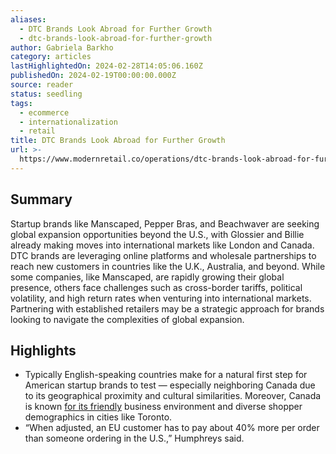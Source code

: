 ```yaml
---
aliases:
  - DTC Brands Look Abroad for Further Growth
  - dtc-brands-look-abroad-for-further-growth
author: Gabriela Barkho
category: articles
lastHighlightedOn: 2024-02-28T14:05:06.160Z
publishedOn: 2024-02-19T00:00:00.000Z
source: reader
status: seedling
tags:
  - ecommerce
  - internationalization
  - retail
title: DTC Brands Look Abroad for Further Growth
url: >-
  https://www.modernretail.co/operations/dtc-brands-look-abroad-for-further-growth/?utm_source=ecommerceweekly&utm_campaign=mrdis&utm_medium=email
---
```

## Summary

Startup brands like Manscaped, Pepper Bras, and Beachwaver are seeking global expansion opportunities beyond the U.S., with Glossier and Billie already making moves into international markets like London and Canada. DTC brands are leveraging online platforms and wholesale partnerships to reach new customers in countries like the U.K., Australia, and beyond. While some companies, like Manscaped, are rapidly growing their global presence, others face challenges such as cross-border tariffs, political volatility, and high return rates when venturing into international markets. Partnering with established retailers may be a strategic approach for brands looking to navigate the complexities of global expansion.

## Highlights

- Typically English-speaking countries make for a natural first step for American startup brands to test — especially neighboring Canada due to its geographical proximity and cultural similarities. Moreover, Canada is known [for its friendly](https://digiday.com/marketing/planning-international-expansion-dtc-brands-use-canada-testing-ground/) business environment and diverse shopper demographics in cities like Toronto.
- “When adjusted, an EU customer has to pay about 40% more per order than someone ordering in the U.S.,” Humphreys said.
